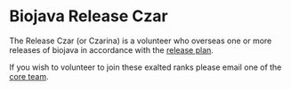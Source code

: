 =Biojava Release Czar=
The Release Czar (or Czarina) is a volunteer who overseas one or more releases of biojava in accordance with the [[Project:1.5ReleasePlan| release plan]].

If you wish to volunteer to join these exalted ranks please email one of the [[Core Team|core team]].